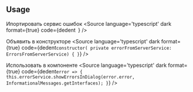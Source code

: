 
<Meta title="Components/Dialog/Overview" />

## Usage
Ипортировать сервис ошибок
<Source
  language='typescript'
  dark
  format={true}
  code={dedent`
  `}
/>

Объявить в конструкторе
<Source
  language='typescript'
  dark
  format={true}
  code={dedent`
    constructor(
      private errorFromServerService: ErrorsFromServerService) {
    }
  `}
/>

Использовать в компоненте
<Source
  language='typescript'
  dark
  format={true}
  code={dedent`
    error => {
      this.errorService.showErrorsInDialog(error.error, InformationalMessages.getInterfaces);
    }
  `}
/>
